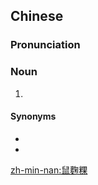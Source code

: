 {{also|鼠曲粿}}
==Chinese==
{{zh-forms|s=鼠曲粿}}

===Pronunciation===
{{zh-pron
|mn=kh:chhú-khak-kóe/hc:chhí-khak-ké/lk,sx,hc:chhír-khak-kér
|cat=n
}}

===Noun===
{{zh-noun}}

# {{w|caozaiguo}} {{gloss|a type of [[kuih]] with a sweet dough}}

====Synonyms====
* {{zh-l|草麴粿}}
* {{zh-l|草仔粿}}

{{zh-cat|Foods}}

[[zh-min-nan:鼠麴粿]]